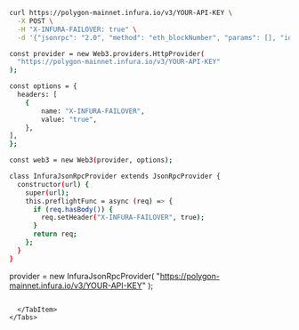 
<Tabs>
  <TabItem value="cURL">

```bash
curl https://polygon-mainnet.infura.io/v3/YOUR-API-KEY \
  -X POST \
  -H "X-INFURA-FAILOVER: true" \
  -d '{"jsonrpc": "2.0", "method": "eth_blockNumber", "params": [], "id": 1}'
```

  </TabItem>
  <TabItem value="Web3.js">

```bash
const provider = new Web3.providers.HttpProvider(
  "https://polygon-mainnet.infura.io/v3/YOUR-API-KEY"
);

const options = {
  headers: [
    {
        name: "X-INFURA-FAILOVER",
        value: "true",
    },
],
};

const web3 = new Web3(provider, options);
```

  </TabItem>
  <TabItem value="Ethers.js">

```bash
class InfuraJsonRpcProvider extends JsonRpcProvider {
  constructor(url) {
    super(url);
    this.preflightFunc = async (req) => {
      if (req.hasBody()) {
        req.setHeader("X-INFURA-FAILOVER", true);
      }
      return req;
    };
  }
}
```

provider = new InfuraJsonRpcProvider(
  "https://polygon-mainnet.infura.io/v3/YOUR-API-KEY"
);
```

  </TabItem>  
</Tabs>
